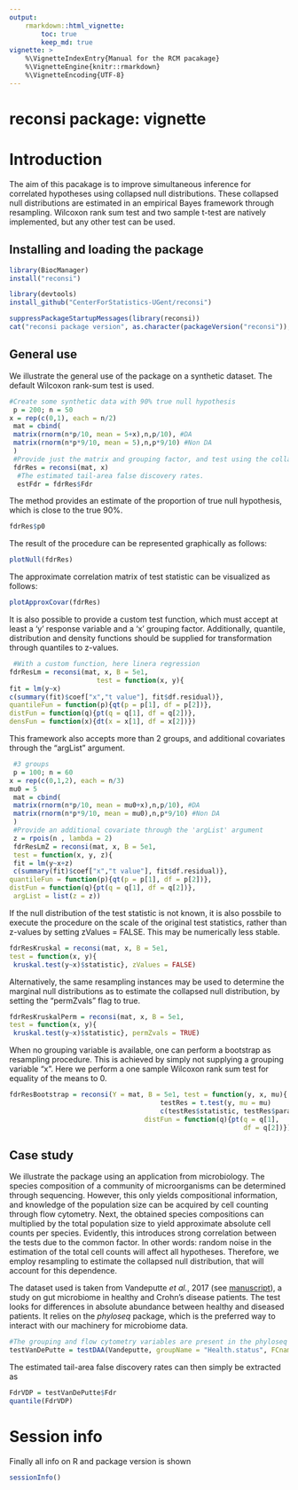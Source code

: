 ```yaml
---
output:
    rmarkdown::html_vignette:
        toc: true
        keep_md: true
vignette: >
    %\VignetteIndexEntry{Manual for the RCM pacakage}
    %\VignetteEngine{knitr::rmarkdown}
    %\VignetteEncoding{UTF-8}
---
```


# reconsi package: vignette

\setcounter{tocdepth}{5}
\tableofcontents

# Introduction

The aim of this pacakage is to improve simultaneous inference for correlated 
hypotheses using collapsed null distributions. These collapsed null distributions 
are estimated in an empirical Bayes framework through resampling. Wilcoxon rank sum test and two sample t-test
are natively implemented, but any other test can be used.

## Installing and loading the package

```r
library(BiocManager)
install("reconsi")
```

```r
library(devtools)
install_github("CenterForStatistics-UGent/reconsi")
```

```r
suppressPackageStartupMessages(library(reconsi))
cat("reconsi package version", as.character(packageVersion("reconsi")), "\n")
```

## General use

We illustrate the general use of the package on a synthetic dataset. The default 
Wilcoxon rank-sum test is used.

```r
#Create some synthetic data with 90% true null hypothesis
 p = 200; n = 50
x = rep(c(0,1), each = n/2)
 mat = cbind(
 matrix(rnorm(n*p/10, mean = 5+x),n,p/10), #DA
 matrix(rnorm(n*p*9/10, mean = 5),n,p*9/10) #Non DA
 )
 #Provide just the matrix and grouping factor, and test using the collapsed null
 fdrRes = reconsi(mat, x)
  #The estimated tail-area false discovery rates.
  estFdr = fdrRes$Fdr
```

The method provides an estimate of the proportion of true null hypothesis, which 
is close to the true 90%.

```r
fdrRes$p0
```

The result of the procedure can be represented graphically as follows:

```r
plotNull(fdrRes)
```

The approximate correlation matrix of test statistic can be visualized as follows:

```r
plotApproxCovar(fdrRes)
```

It is also possible to provide a custom test function, which must accept at
least a 'y' response variable and a 'x' grouping factor. Additionally, quantile, distribution and density functions should be supplied for transformation through quantiles to z-values.

```r
 #With a custom function, here linera regression
fdrResLm = reconsi(mat, x, B = 5e1,
                      test = function(x, y){
fit = lm(y~x)
c(summary(fit)$coef["x","t value"], fit$df.residual)},
quantileFun = function(p){qt(p = p[1], df = p[2])}, 
distFun = function(q){pt(q = q[1], df = q[2])},
densFun = function(x){dt(x = x[1], df = x[2])})
```

This framework also accepts more than 2 groups, and additional covariates 
through the "argList" argument.

```r
 #3 groups
 p = 100; n = 60
x = rep(c(0,1,2), each = n/3)
mu0 = 5
 mat = cbind(
 matrix(rnorm(n*p/10, mean = mu0+x),n,p/10), #DA
 matrix(rnorm(n*p*9/10, mean = mu0),n,p*9/10) #Non DA
 )
 #Provide an additional covariate through the 'argList' argument
 z = rpois(n , lambda = 2)
 fdrResLmZ = reconsi(mat, x, B = 5e1,
 test = function(x, y, z){
 fit = lm(y~x+z)
 c(summary(fit)$coef["x","t value"], fit$df.residual)},
quantileFun = function(p){qt(p = p[1], df = p[2])}, 
distFun = function(q){pt(q = q[1], df = q[2])},
 argList = list(z = z))
```

If the null distribution of the test statistic is not known, it is also possbile
to execute the procedure on the scale of the original test statistics, rather 
than z-values by setting zValues = FALSE. This may be numerically less stable.

```r
fdrResKruskal = reconsi(mat, x, B = 5e1,
test = function(x, y){
 kruskal.test(y~x)$statistic}, zValues = FALSE)
```

Alternatively, the same resampling instances may be used to determine the marginal null distributions as to estimate the collapsed null distribution, by setting the "permZvals" flag to true.

```r
fdrResKruskalPerm = reconsi(mat, x, B = 5e1,
test = function(x, y){
 kruskal.test(y~x)$statistic}, permZvals = TRUE)
```

When no grouping variable is available, one can perform a bootstrap as resampling procedure. This is achieved by simply not supplying a grouping variable "x". Here we perform a one sample Wilcoxon rank sum test for equality of the means to 0.

```r
fdrResBootstrap = reconsi(Y = mat, B = 5e1, test = function(y, x, mu){
                                      testRes = t.test(y, mu = mu)
                                      c(testRes$statistic, testRes$parameter)}, argList = list(mu = mu0), center = FALSE,
                                  distFun = function(q){pt(q = q[1],
                                                           df = q[2])})
```

## Case study

We illustrate the package using an application from microbiology. The species
composition of a community of microorganisms can be determined through 
sequencing. However, this only yields compositional information, and knowledge 
of the population size can be acquired by cell counting through flow cytometry.
Next, the obtained species compositions can multiplied by the total population 
size to yield approximate absolute cell counts per species. Evidently, this 
introduces strong correlation between the tests due to the common factor. In 
other words: random noise in the estimation of the total cell counts will affect 
all hypotheses. Therefore, we employ resampling to estimate the collapsed null distribution, that will account for this 
dependence.

The dataset used is taken from Vandeputte _et al._, 2017 (see [manuscript](https://www.ncbi.nlm.nih.gov/pubmed/29143816)), a study on gut microbiome 
in healthy and Crohn's disease patients. The test looks for differences in absolute abundance between healthy and diseased patients. It relies on the _phyloseq_ package, which is the preferred way to interact with our machinery for microbiome data.

```r
#The grouping and flow cytometry variables are present in the phyloseq object, they only need to be called by their name.
testVanDePutte = testDAA(Vandeputte, groupName = "Health.status", FCname = "absCountFrozen", B = 1e2L)
```

The estimated tail-area false discovery rates can then simply be extracted as

```r
FdrVDP = testVanDePutte$Fdr
quantile(FdrVDP)
```

# Session info

Finally all info on R and package version is shown

```r
sessionInfo()
```
